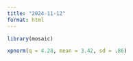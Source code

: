 ```yaml
---
title: "2024-11-12"
format: html
---
```


```r
library(mosaic)
```



```r
xpnorm(q = 4.28, mean = 3.42, sd = .86)
```

